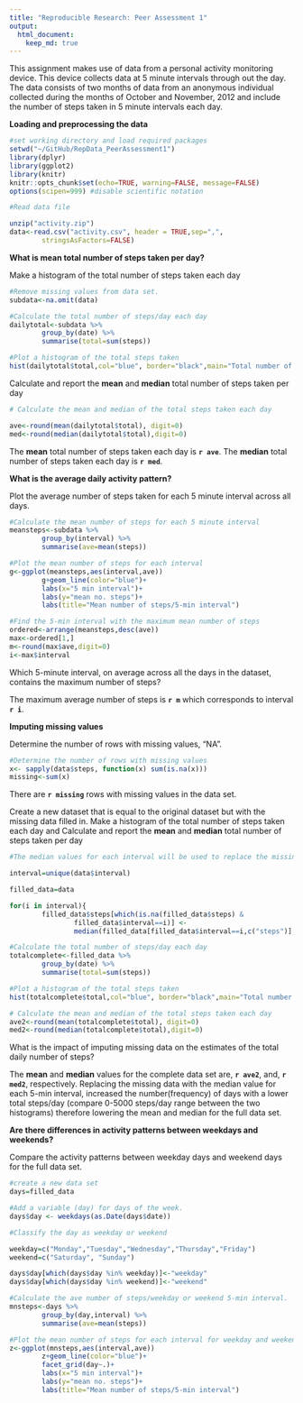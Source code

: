 ```yaml
---
title: "Reproducible Research: Peer Assessment 1"
output: 
  html_document:
    keep_md: true
---
```

This assignment makes use of data from a personal activity monitoring
device. This device collects data at 5 minute intervals through out the
day. The data consists of two months of data from an anonymous
individual collected during the months of October and November, 2012
and include the number of steps taken in 5 minute intervals each day.

**Loading and preprocessing the data**

```r
#set working directory and load required packages
setwd("~/GitHub/RepData_PeerAssessment1")
library(dplyr)
library(ggplot2)
library(knitr)
knitr::opts_chunk$set(echo=TRUE, warning=FALSE, message=FALSE)
options(scipen=999) #disable scientific notation

#Read data file

unzip("activity.zip")
data<-read.csv("activity.csv", header = TRUE,sep=",",
        stringsAsFactors=FALSE)

```

**What is mean total number of steps taken per day?**

Make a histogram of the total number of steps taken each day
```r
#Remove missing values from data set.
subdata<-na.omit(data)

#Calculate the total number of steps/day each day
dailytotal<-subdata %>%
        group_by(date) %>%
        summarise(total=sum(steps))

#Plot a histogram of the total steps taken
hist(dailytotal$total,col="blue", border="black",main="Total number of steps per day",xlab="number of steps")

```

Calculate and report the **mean** and **median** total number of steps taken per day
```r
# Calculate the mean and median of the total steps taken each day

ave<-round(mean(dailytotal$total), digit=0)
med<-round(median(dailytotal$total),digit=0)
```

The **mean** total number of steps taken each day is **`r ave`**.
The **median** total number of steps taken each day is **`r med`**. 
 
**What is the average daily activity pattern?**

Plot the average number of steps taken for each 5 minute interval across all days.
```r

#Calculate the mean number of steps for each 5 minute interval
meansteps<-subdata %>%
        group_by(interval) %>%
        summarise(ave=mean(steps))

#Plot the mean number of steps for each interval
g<-ggplot(meansteps,aes(interval,ave))
        g+geom_line(color="blue")+
        labs(x="5 min interval")+
        labs(y="mean no. steps")+
        labs(title="Mean number of steps/5-min interval")

#Find the 5-min interval with the maximum mean number of steps
ordered<-arrange(meansteps,desc(ave))
max<-ordered[1,]
m<-round(max$ave,digit=0)
i<-max$interval

```

Which 5-minute interval, on average across all the days in the dataset, contains the maximum number of steps?

The maximum average number of steps is **`r m`** which corresponds to interval **`r i`**. 


**Imputing missing values**

Determine the number of rows with missing values, "NA".
```r
#Determine the number of rows with missing values
x<- sapply(data$steps, function(x) sum(is.na(x)))
missing<-sum(x)
```

There are **`r missing`** rows with missing values in the data set.

Create a new dataset that is equal to the original dataset but with the missing data filled in.
Make a histogram of the total number of steps taken each day and Calculate and report the **mean** and **median** total number of steps taken per day
```r
#The median values for each interval will be used to replace the missing values (NA) in the data set.

interval=unique(data$interval)

filled_data=data

for(i in interval){ 
        filled_data$steps[which(is.na(filled_data$steps) & 
                filled_data$interval==i)] <-
                median(filled_data[filled_data$interval==i,c("steps")],na.rm=TRUE)}

#Calculate the total number of steps/day each day
totalcomplete<-filled_data %>%
        group_by(date) %>%
        summarise(total=sum(steps))

#Plot a histogram of the total steps taken
hist(totalcomplete$total,col="blue", border="black",main="Total number of steps per day (complete data)",xlab="number of steps")

# Calculate the mean and median of the total steps taken each day
ave2<-round(mean(totalcomplete$total), digit=0)
med2<-round(median(totalcomplete$total),digit=0)

```

What is the impact of imputing missing data on the estimates of the total daily number of steps?

The **mean** and **median** values for the complete data set are, **`r ave2`**, and, **`r med2`**, respectively.  Replacing the missing data with the median value for each 5-min interval, increased the number(frequency) of days with a lower total steps/day (compare 0-5000 steps/day range between the two histograms) therefore lowering the mean and median for the full data set.

 

**Are there differences in activity patterns between weekdays and weekends?**

Compare the activity patterns between weekday days and weekend days for the full data set.

```r
#create a new data set
days=filled_data

#Add a variable (day) for days of the week.
days$day <- weekdays(as.Date(days$date))

#Classify the day as weekday or weekend

weekday=c("Monday","Tuesday","Wednesday","Thursday","Friday")
weekend=c("Saturday", "Sunday")

days$day[which(days$day %in% weekday)]<-"weekday"
days$day[which(days$day %in% weekend)]<-"weekend"

#Calculate the ave number of steps/weekday or weekend 5-min interval.       
mnsteps<-days %>%
        group_by(day,interval) %>%
        summarise(ave=mean(steps))

#Plot the mean number of steps for each interval for weekday and weekend
z<-ggplot(mnsteps,aes(interval,ave))
        z+geom_line(color="blue")+
        facet_grid(day~.)+
        labs(x="5 min interval")+
        labs(y="mean no. steps")+
        labs(title="Mean number of steps/5-min interval")

```
